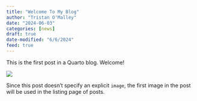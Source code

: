 ```yaml
---
title: "Welcome To My Blog"
author: "Tristan O'Malley"
date: "2024-06-03"
categories: [news]
draft: true
date-modified: "6/6/2024"
feed: true
---
```


This is the first post in a Quarto blog. Welcome!

![](thumbnail.jpg)

Since this post doesn't specify an explicit `image`, the first image in the post will be used in the listing page of posts.
